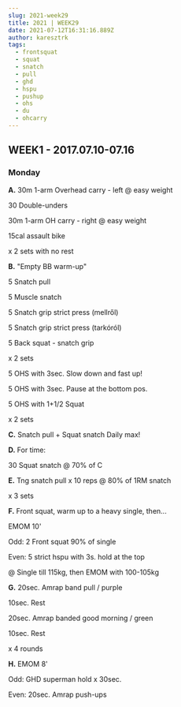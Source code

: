 ```yaml
---
slug: 2021-week29
title: 2021 | WEEK29
date: 2021-07-12T16:31:16.889Z
author: karesztrk
tags:
  - frontsquat
  - squat
  - snatch
  - pull
  - ghd
  - hspu
  - pushup
  - ohs
  - du
  - ohcarry
---
```

## WEEK1 - 2017.07.10-07.16

### Monday

**A.** 30m 1-arm Overhead carry - left @ easy weight

30 Double-unders

30m 1-arm OH carry - right @ easy weight

15cal assault bike

x 2 sets with no rest



**B.** "Empty BB warm-up"

5 Snatch pull

5 Muscle snatch

5 Snatch grip strict press (mellről)

5 Snatch grip strict press (tarkóról)

5 Back squat - snatch grip

x 2 sets



5 OHS with 3sec. Slow down and fast up!

5 OHS with 3sec. Pause at the bottom pos.

5 OHS with 1+1/2 Squat

x 2 sets

**C.** Snatch pull + Squat snatch Daily max!



**D.** For time:

30 Squat snatch @ 70% of C



**E.** Tng snatch pull x 10 reps @ 80% of 1RM snatch

x 3 sets



**F.** Front squat, warm up to a heavy single, then...

EMOM 10'

Odd: 2 Front squat 90% of single

Even: 5 strict hspu with 3s. hold at the top

@ Single till 115kg, then EMOM with 100-105kg

**G.** 20sec. Amrap band pull / purple

10sec. Rest

20sec. Amrap banded good morning / green

10sec. Rest

x 4 rounds

**H.** EMOM 8'

Odd: GHD superman hold x 30sec.

Even: 20sec. Amrap push-ups